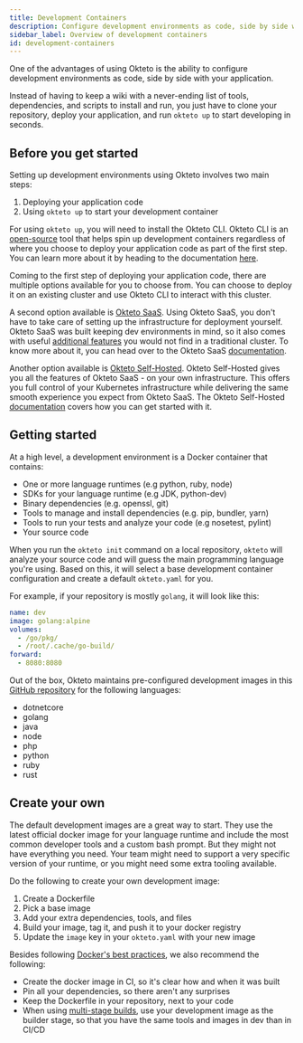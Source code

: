 ```yaml
---
title: Development Containers
description: Configure development environments as code, side by side with your application
sidebar_label: Overview of development containers
id: development-containers
---
```


One of the advantages of using Okteto is the ability to configure development environments as code, side by side with your application.

Instead of having to keep a wiki with a never-ending list of tools, dependencies, and scripts to install and run, you just have to clone your repository, deploy your application, and run `okteto up` to start developing in seconds.

## Before you get started

Setting up development environments using Okteto involves two main steps:

1. Deploying your application code
2. Using `okteto up` to start your development container

For using `okteto up`, you will need to install the Okteto CLI. Okteto CLI is an [open-source](https://github.com/okteto/okteto) tool that helps spin up development containers regardless of where you choose to deploy your application code as part of the first step. You can learn more about it by heading to the documentation [here](core/using-okteto-cli.mdx). 

Coming to the first step of deploying your application code, there are multiple options available for you to choose from. You can choose to deploy it on an existing cluster and use Okteto CLI to interact with this cluster. 

A second option available is [Okteto SaaS](https://www.okteto.com/pricing/?plan=SaaS). Using Okteto SaaS, you don't have to take care of setting up the infrastructure for deployment yourself. Okteto SaaS was built keeping dev environments in mind, so it also comes with useful [additional features](index.md) you would not find in a traditional cluster. To know more about it, you can head over to the Okteto SaaS [documentation](index.md). 

Another option available is [Okteto Self-Hosted](https://www.okteto.com/pricing/). Okteto Self-Hosted gives you all the features of Okteto SaaS - on your own infrastructure. This offers you full control of your Kubernetes infrastructure while delivering the same smooth experience you expect from Okteto SaaS. The Okteto Self-Hosted [documentation](/get-started/overview.mdx) covers how you can get started with it.

## Getting started

At a high level, a development environment is a Docker container that contains:

- One or more language runtimes (e.g python, ruby, node)
- SDKs for your language runtime (e.g JDK, python-dev)
- Binary dependencies (e.g. openssl, git)
- Tools to manage and install dependencies (e.g. pip, bundler, yarn)
- Tools to run your tests and analyze your code (e.g nosetest, pylint)
- Your source code

When you run the `okteto init` command on a local repository, `okteto` will analyze your source code and will guess the main programming language you're using.
Based on this, it will select a base development container configuration and create a default `okteto.yaml` for you.

For example, if your repository is mostly `golang`, it will look like this:

```yaml
name: dev
image: golang:alpine
volumes:
  - /go/pkg/
  - /root/.cache/go-build/
forward:
  - 8080:8080
```

Out of the box, Okteto maintains pre-configured development images in this [GitHub repository](https://github.com/okteto/devenv) for the following languages:

- dotnetcore
- golang
- java
- node
- php
- python
- ruby
- rust

## Create your own

The default development images are a great way to start.
They use the latest official docker image for your language runtime and include the most common developer tools and a custom bash prompt.
But they might not have everything you need. Your team might need to support a very specific version of your runtime, or you might need some extra tooling available.

Do the following to create your own development image:

1. Create a Dockerfile
1. Pick a base image
1. Add your extra dependencies, tools, and files
1. Build your image, tag it, and push it to your docker registry
1. Update the `image` key in your `okteto.yaml` with your new image

Besides following [Docker's best practices](https://docs.docker.com/develop/develop-images/dockerfile_best-practices/), we also recommend the following:

- Create the docker image in CI, so it's clear how and when it was built
- Pin all your dependencies, so there aren't any surprises
- Keep the Dockerfile in your repository, next to your code
- When using [multi-stage builds](https://docs.docker.com/develop/develop-images/multistage-build/), use your development image as the builder stage, so that you have the same tools and images in dev than in CI/CD
